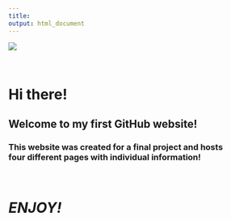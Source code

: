 ```yaml
---
title: 
output: html_document
---
```

![](websitepics/tester-2.png) 
<p>&nbsp;</p>

<div align="center"><h1>__Hi there!__ </h1>	<h2>Welcome to my first GitHub website!</h2></div>  

<div align="center"><h3>This website was created for a final project and hosts <br /> four different pages with individual information!</h3></div>

<p>&nbsp;</p>
<div align="center"><h1> _ENJOY!_</h1></div> 




